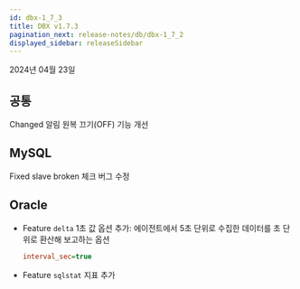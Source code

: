 ```yaml
---
id: dbx-1_7_3
title: DBX v1.7.3
pagination_next: release-notes/db/dbx-1_7_2
displayed_sidebar: releaseSidebar
---
```


2024년 04월 23일

## 공통

<Status>Changed</Status> 알림 원복 끄기(OFF) 기능 개선

## MySQL

<Status>Fixed</Status> slave broken 체크 버그 수정

## Oracle

- <Status>Feature</Status> `delta` 1초 값 옵션 추가: 에이전트에서 5초 단위로 수집한 데이터를 초 단위로 환산해 보고하는 옵션

  ```ini title="whatap.conf"
  interval_sec=true
  ```

- <Status>Feature</Status> `sqlstat` 지표 추가
